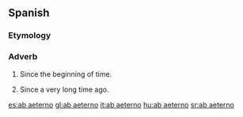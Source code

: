 ==Spanish==

===Etymology===
{{etyl|la|es}}

===Adverb===
{{es-adv}}

# Since the beginning of time.
# {{figuratively}} Since a very long time ago.

[[es:ab aeterno]]
[[gl:ab aeterno]]
[[it:ab aeterno]]
[[hu:ab aeterno]]
[[sr:ab aeterno]]